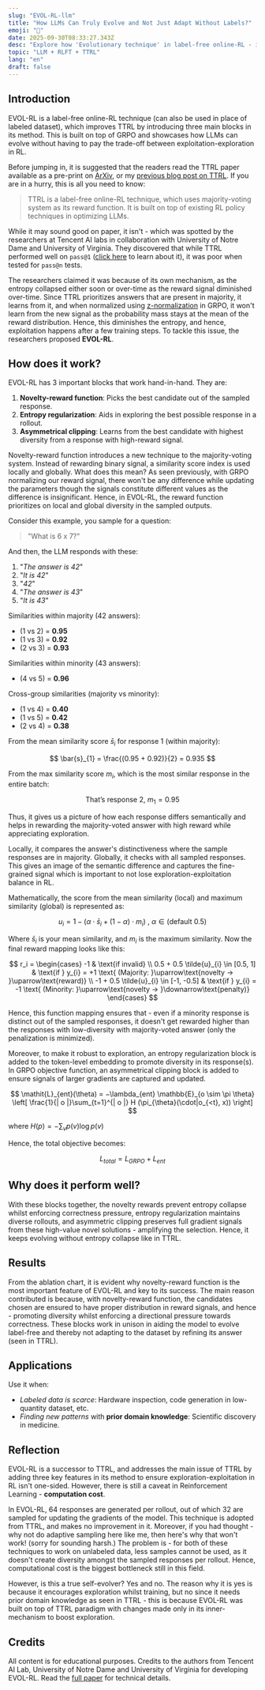 ```yaml
---
slug: "EVOL-RL-llm"
title: "How LLMs Can Truly Evolve and Not Just Adapt Without Labels?"
emoji: "🔄"
date: 2025-09-30T08:33:27.343Z
desc: "Explore how 'Evolutionary technique' in label-free online-RL - inspired by Genetic Algorithm can help LLMs evolve without being cursed by the exploitation-exploration in RL"
topic: "LLM + RLFT + TTRL"
lang: "en"
draft: false
---
```



## Introduction
EVOL-RL is a label-free online-RL technique (can also be used in place of labeled dataset), which improves TTRL by introducing three main blocks in its method. This is built on top of GRPO and showcases how LLMs can evolve without having to pay the trade-off between exploitation-exploration in RL.

Before jumping in, it is suggested that the readers read the TTRL paper available as a pre-print on [ArXiv](https://arxiv.org/abs/2504.16084), or my [previous blog post on TTRL](./TTRL-rl-llm). If you are in a hurry, this is all you need to know:

> TTRL is a label-free online-RL technique, which uses majority-voting system as its reward function. It is built on top of existing RL policy techniques in optimizing LLMs.

While it may sound good on paper, it isn't - which was spotted by the researchers at Tencent AI labs in collaboration with University of Notre Dame and University of Virginia. They discovered that while TTRL performed well on `pass@1` ([click here](https://www.datacamp.com/tutorial/humaneval-benchmark-for-evaluating-llm-code-generation-capabilities#understanding-pass@k-metric-human) to learn about it), it was poor when tested for `pass@n` tests.

The researchers claimed it was because of its own mechanism, as the entropy collapsed either soon or over-time as the reward signal diminished over-time. Since TTRL prioritizes answers that are present in majority, it learns from it, and when normalized using [z-normalization](https://en.wikipedia.org/wiki/Standard_score) in GRPO, it won't learn from the new signal as the probability mass stays at the mean of the reward distribution. Hence, this diminishes the entropy, and hence, exploitation happens after a few training steps. To tackle this issue, the researchers proposed **EVOL-RL**.

## How does it work?

<BlogImage
  src="https://firebasestorage.googleapis.com/v0/b/portfolio-data-f5676.appspot.com/o/img%2Fblog%2FEVOl-RL%2FEVOL-RL-working.png?alt=media&token=0b58e9c6-cbc5-4514-b760-5223d88b7d60"
  alt="EVOL-RL-working"
  caption="Inner mechanism of EVOL-RL"
/>

EVOL-RL has 3 important blocks that work hand-in-hand. They are:
1. **Novelty-reward function**: Picks the best candidate out of the sampled response.
2. **Entropy regularization**: Aids in exploring the best possible response in a rollout.
3. **Asymmetrical clipping**: Learns from the best candidate with highest diversity from a response with high-reward signal.

Novelty-reward function introduces a new technique to the majority-voting system. Instead of rewarding binary signal, a similarity score index is used locally and globally. What does this mean? As seen previously, with GRPO normalizing our reward signal, there won't be any difference while updating the parameters though the signals constitute different values as the difference is insignificant. Hence, in EVOL-RL, the reward function prioritizes on local and global diversity in the sampled outputs.

Consider this example, you sample for a question:

> "What is 6 x 7?"

And then, the LLM responds with these:
1. "_The answer is 42_"
2. "_It is 42_"
3. "_42_"
4. "_The answer is 43_"
5. "_It is 43_"

Similarities within majority ($42$ answers):
- (1 vs 2) = **0.95**
- (1 vs 3) = **0.92**
- (2 vs 3) = **0.93**

Similarities within minority ($43$ answers):
- (4 vs 5) = **0.96**

Cross-group similarities (majority vs minority):
- (1 vs 4) = **0.40**
- (1 vs 5) = **0.42**
- (2 vs 4) = **0.38**

From the mean similarity score $\bar{s}_{i}$ for response 1 (within majority):

$$
\bar{s}_{1} = \frac{(0.95 + 0.92)}{2} = 0.935
$$

From the max similarity score $m_{i}$, which is the most similar response in the entire batch:

$$
\text{That's response 2, } m_{1} = 0.95
$$

Thus, it gives us a picture of how each response differs semantically and helps in rewarding the majority-voted answer with high reward while appreciating exploration.

Locally, it compares the answer's distinctiveness where the sample responses are in majority. Globally, it checks with all sampled responses. This gives an image of the semantic difference and captures the fine-grained signal which is important to not lose exploration-exploitation balance in RL.

Mathematically, the score from the mean similarity (local) and maximum similarity (global) is represented as:

$$
u_i = 1 − (\alpha \cdot \bar{s}_{i} + (1 − \alpha) \cdot m_i) \text{ , } \alpha \in (\text{default } 0.5)
$$

Where $\bar{s}_{i}$ is your mean similarity, and $m_i$ is the maximum similarity. Now the final reward mapping looks like this:

$$
r_i = \begin{cases}
    -1 & \text{if invalid} \\
    0.5 + 0.5 \tilde{u}_{i} \in [0.5, 1] & \text{if } y_{i} = +1 \text{ (Majority: }\uparrow\text{novelty → }\uparrow\text{reward)} \\
    -1 + 0.5 \tilde{u}_{i} \in [-1, -0.5] & \text{if } y_{i} = -1 \text{ (Minority: }\uparrow\text{novelty → }\downarrow\text{penalty)}
\end{cases}
$$

Hence, this function mapping ensures that - even if a minority response is distinct out of the sampled responses, it doesn't get rewarded higher than the responses with low-diversity with majority-voted answer (only the penalization is minimized).

Moreover, to make it robust to exploration, an entropy regularization block is added to the token-level embedding to promote diversity in its response(s). In GRPO objective function, an asymmetrical clipping block is added to ensure signals of larger gradients are captured and updated.

$$
\mathit{L}_{ent}(\theta) = −\lambda_{ent} \mathbb{E}_{o \sim \pi \theta}
\left[
    \frac{1}{| o |}\sum_{t=1}^{| o |} H (\pi_{\theta}(\cdot|o_{<t}, x)) 
\right]
$$

where $H(p) = -\sum_{v} p(v) \log p(v)$

Hence, the total objective becomes:

$$
\mathit{L}_{total} = \mathit{L}_{GRPO} + \mathit{L}_{ent}
$$

## Why does it perform well?

With these blocks together, the novelty rewards prevent entropy collapse whilst enforcing correctness pressure, entropy regularization maintains diverse rollouts, and asymmetric clipping preserves full gradient signals from these high-value novel solutions - amplifying the selection. Hence, it keeps evolving without entropy collapse like in TTRL.

## Results

<BlogImage
  src="https://firebasestorage.googleapis.com/v0/b/portfolio-data-f5676.appspot.com/o/img%2Fblog%2FEVOl-RL%2FEVOL-RL-ablation-study.png?alt=media&token=12049452-b35e-40ea-9bf1-0b8f31e120ba"
  alt="EVOL-RL-ablation"
  caption="Ablation study done on various datasets across difficulty featuring with and without the novelty reward function"
/>

From the ablation chart, it is evident why novelty-reward function is the most important feature of EVOL-RL and key to its success. The main reason contributed is because, with novelty-reward function, the candidates chosen are ensured to have proper distribution in reward signals, and hence - promoting diversity whilst enforcing a directional pressure towards correctness. These blocks work in unison in aiding the model to evolve label-free and thereby not adapting to the dataset by refining its answer (seen in TTRL).

## Applications

Use it when:
- _Labeled data is scarce_: Hardware inspection, code generation in low-quantity dataset, etc.
- _Finding new patterns_ with **prior domain knowledge**: Scientific discovery in medicine.

## Reflection

EVOL-RL is a successor to TTRL, and addresses the main issue of TTRL by adding three key features in its method to ensure exploration-exploitation in RL isn't one-sided. However, there is still a caveat in Reinforcement Learning - **computation cost**.

In EVOL-RL, 64 responses are generated per rollout, out of which 32 are sampled for updating the gradients of the model. This technique is adopted from TTRL, and makes no improvement in it. Moreover, if you had thought - why not do adaptive sampling here like me, then here's why that won't work! (sorry for sounding harsh.) The problem is - for both of these techniques to work on unlabeled data, less samples cannot be used, as it doesn't create diversity amongst the sampled responses per rollout. Hence, computational cost is the biggest bottleneck still in this field.

However, is this a true self-evolver? Yes and no. The reason why it is yes is because it encourages exploration whilst training, but no since it needs prior domain knowledge as seen in TTRL - this is because EVOL-RL was built on top of TTRL paradigm with changes made only in its inner-mechanism to boost exploration.

## Credits

All content is for educational purposes. Credits to the authors from Tencent AI Lab, University of Notre Dame and University of Virginia for developing EVOL-RL. Read the [full paper](https://arxiv.org/abs/2509.15194) for technical details.
